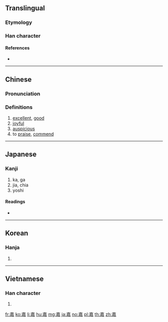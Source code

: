 ==Translingual==

===Etymology===
{{Han compound|壴|加|c1=s|c2=p|ls=psc}}

===Han character===
{{Han char|rn=30|rad=口|as=11|sn=14|four=40461|canj=GRTR,XGRTR|ids=⿱壴加}}

====References====
* {{Han ref|kx=0205.070|dkj=04176|dj=0427.250|hdz=10672.110|uh=5609|ud=22025|bh=B9C5|bd=47557}}

----

==Chinese==
{{zh-forms}}

===Pronunciation===
{{zh-pron
|m=jiā
|c=gaa1
|mn=ka
|mc=y
|oc=y
|ma=
|cat=a,v
}}

===Definitions===
# [[excellent]], [[good]]
# [[joyful]]
# [[auspicious]]
# to [[praise]], [[commend]]

----

==Japanese==

===Kanji===
{{ja-kanji|grade=|rs=口11}}

# ka, ga
# jia, chia
# yoshi

====Readings====
* {{ja-readings|goon=[[け]] (ke)|kanon=[[か]] (ka)|kun=[[よみする]] (yomisuru), [[よい]] (yoi)}}

----

==Korean==

===Hanja===
{{ko-hanja|hangeul=가|rv=ga|mr=ka}}

# {{defn|lang=ko|sort=口11}}

----

==Vietnamese==

===Han character===
{{vi-hantu|[[gia]]|rs=口11}}

# {{defn|lang=vi|sort=口11}}

[[fr:嘉]]
[[ko:嘉]]
[[li:嘉]]
[[hu:嘉]]
[[mg:嘉]]
[[ja:嘉]]
[[no:嘉]]
[[pl:嘉]]
[[th:嘉]]
[[zh:嘉]]